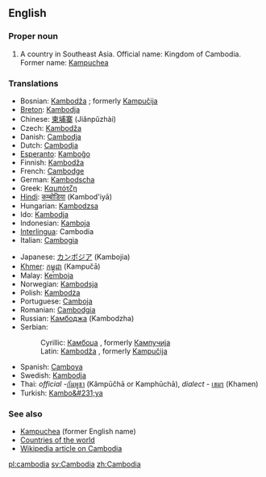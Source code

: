 ==English==
===Proper noun===
#A country in Southeast Asia. Official name: Kingdom of Cambodia. Former name: [[Kampuchea]]

===Translations===
{{top}}
<!--languages from A to I go here-->
*Bosnian: [[Kambodža]] {{f}}; formerly [[Kampučija]] {{f}}
*[[Breton]]: [[Kambodja]]
*Chinese: [[柬埔寨]] (Jiǎnpǔzhài)
*Czech: [[Kambodža]]
*Danish: [[Cambodja]]
*Dutch: [[Cambodja]]
*[[Esperanto]]: [[Kamboĝo]]
*Finnish: [[Kambodža]]
*French: [[Cambodge]] {{m}}
*German: [[Kambodscha]]
*Greek: [[Καμπότζη]]
*[[Hindi]]: [[कम्बोडिया]] (Kambod'iyā)
*Hungarian: [[Kambodzsa]]
*Ido: [[Kambodja]]
*Indonesian: [[Kamboja]]
*[[Interlingua]]: Cambodia
*Italian: [[Cambogia]] {{f}}
{{mid}}
<!--languages from J to Z go here-->
*Japanese: [[カンボジア]] (Kambojia)
*[[Khmer]]: [[កម្ពុជា]] (Kampučā)
*Malay: [[Kemboja]]
*Norwegian: [[Kambodsja]]
*Polish: [[Kambodża]]
*Portuguese: [[Camboja]]
*Romanian: [[Cambodgia]] {{f}}
*Russian: [[Камбоджа]] (Kambodzha)
*Serbian:
*:Cyrillic: [[Камбоџа]] {{f}}, formerly [[Кампучија]] {{f}}
*:Latin: [[Kambodža]] {{f}}, formerly [[Kampučija]] {{f}}
*Spanish: [[Camboya]]
*Swedish: [[Kambodja]]
*Thai: ''official'' -[[กัมพูชา]] (Kâmpūčhā or Kamphūchā), ''dialect'' - [[เขมร]] (Khamen)
*Turkish: [[Kambo&#231;ya]]
{{bottom}}

===See also===
*[[Kampuchea]] (former English name)
*[[Countries of the world]]
*[[w:Cambodia|Wikipedia article on Cambodia]]
[[pl:cambodia]]
[[sv:Cambodia]]
[[zh:Cambodia]]